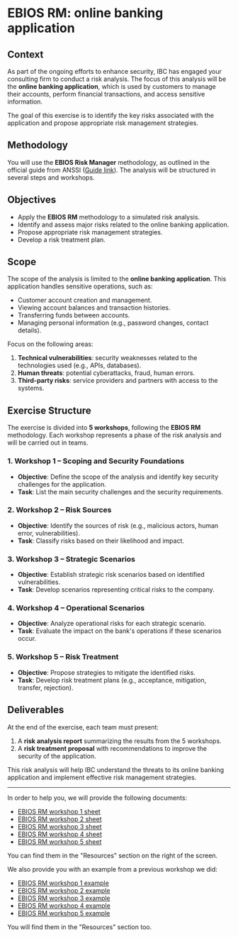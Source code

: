 # EBIOS RM: online banking application

## Context

As part of the ongoing efforts to enhance security, IBC has engaged your consulting firm to conduct a risk analysis. The focus of this analysis will be the **online banking application**, which is used by customers to manage their accounts, perform financial transactions, and access sensitive information.

The goal of this exercise is to identify the key risks associated with the application and propose appropriate risk management strategies.

## Methodology

You will use the **EBIOS Risk Manager** methodology, as outlined in the official guide from ANSSI ([Guide link](https://cyber.gouv.fr/publications/la-methode-ebios-risk-manager-le-guide)). The analysis will be structured in several steps and workshops.

## Objectives

- Apply the **EBIOS RM** methodology to a simulated risk analysis.
- Identify and assess major risks related to the online banking application.
- Propose appropriate risk management strategies.
- Develop a risk treatment plan.

## Scope

The scope of the analysis is limited to the **online banking application**. This application handles sensitive operations, such as:

- Customer account creation and management.
- Viewing account balances and transaction histories.
- Transferring funds between accounts.
- Managing personal information (e.g., password changes, contact details).

Focus on the following areas:

1. **Technical vulnerabilities**: security weaknesses related to the technologies used (e.g., APIs, databases).
2. **Human threats**: potential cyberattacks, fraud, human errors.
3. **Third-party risks**: service providers and partners with access to the systems.

## Exercise Structure

The exercise is divided into **5 workshops**, following the **EBIOS RM** methodology. Each workshop represents a phase of the risk analysis and will be carried out in teams.

### 1. **Workshop 1 – Scoping and Security Foundations**

- **Objective**: Define the scope of the analysis and identify key security challenges for the application.
- **Task**: List the main security challenges and the security requirements.

### 2. **Workshop 2 – Risk Sources**

- **Objective**: Identify the sources of risk (e.g., malicious actors, human error, vulnerabilities).
- **Task**: Classify risks based on their likelihood and impact.

### 3. **Workshop 3 – Strategic Scenarios**

- **Objective**: Establish strategic risk scenarios based on identified vulnerabilities.
- **Task**: Develop scenarios representing critical risks to the company.

### 4. **Workshop 4 – Operational Scenarios**

- **Objective**: Analyze operational risks for each strategic scenario.
- **Task**: Evaluate the impact on the bank's operations if these scenarios occur.

### 5. **Workshop 5 – Risk Treatment**

- **Objective**: Propose strategies to mitigate the identified risks.
- **Task**: Develop risk treatment plans (e.g., acceptance, mitigation, transfer, rejection).

## Deliverables

At the end of the exercise, each team must present:

1. A **risk analysis report** summarizing the results from the 5 workshops.
2. A **risk treatment proposal** with recommendations to improve the security of the application.

This risk analysis will help IBC understand the threats to its online banking application and implement effective risk management strategies.

---

In order to help you, we will provide the following documents:

- [EBIOS RM workshop 1 sheet](https://docs.google.com/spreadsheets/d/1nPca8-Y5j_uHCb_PwSQknvtWcRvqpDpK/copy)
- [EBIOS RM workshop 2 sheet](https://docs.google.com/spreadsheets/d/1m0X0m64PpQ7xP953KycsM7OUrw5Ccr-c/copy)
- [EBIOS RM workshop 3 sheet](https://docs.google.com/spreadsheets/d/1RxG03q0B31UsBhZEg1VyDf03z1jyek1r/copy)
- [EBIOS RM workshop 4 sheet](https://docs.google.com/spreadsheets/d/1aWBQuNFyni_yHhes1BKWKe1H4Vr5Lu8U/copy)
- [EBIOS RM workshop 5 sheet](https://docs.google.com/spreadsheets/d/10zhlr9LvHi_0sm7d4iggTN4f1_w3hwiq/copy)

You can find them in the "Resources" section on the right of the screen.

We also provide you with an example from a previous workshop we did:

- [EBIOS RM workshop 1 example](https://docs.google.com/spreadsheets/d/10WY6FM2ruV6zv_FF-_bljj0PxKf4_H56/edit?usp=sharing&ouid=109350296316608160975&rtpof=true&sd=true)
- [EBIOS RM workshop 2 example](https://docs.google.com/spreadsheets/d/1Doa8AiEjzVReqBNGbl7bX2DYYLXx2E7g/edit?usp=sharing&ouid=109350296316608160975&rtpof=true&sd=true)
- [EBIOS RM workshop 3 example](https://docs.google.com/spreadsheets/d/1HhdZvQF2RRlFOyKewoSq1vhi0B5bmMs0/edit?usp=sharing&ouid=109350296316608160975&rtpof=true&sd=true)
- [EBIOS RM workshop 4 example](https://docs.google.com/spreadsheets/d/1LKjtOdbRHE5ep8lg2-F_jx2KbBGJzywd/edit?usp=sharing&ouid=109350296316608160975&rtpof=true&sd=true)
- [EBIOS RM workshop 5 example](https://docs.google.com/spreadsheets/d/1Z_teMH84Fs0d9mFMVCTaHLWmt5AzurVj/edit?usp=sharing&ouid=109350296316608160975&rtpof=true&sd=true)

You will find them in the "Resources" section too.
